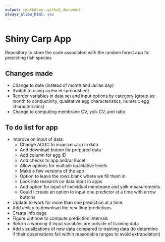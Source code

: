 ```yaml
---
output: rmarkdown::github_document
always_allow_html: yes
---
```


# Shiny Carp App

Repository to store the code associated with the random forest app for predicting fish species

## Changes made

- Change to date (instead of month and Julian day)
- Switch to using an Excel spreadsheet
- Reorder variables in data set and input options by category (group as: month to conductivity, qualitative egg characteristics, numeric egg characteristics)
- Change to computing membrane CV, yolk CV, and ratio

## To do list for app

- Improve on input of data:
  - Change ACGC to invasive carp in data
  - Add download button for prepared data
  - Add column for egg ID
  - Add checks to app and/or Excel
  - Allow options for multiple qualitative levels
  - Make a few versions of the app
  - Option to leave the rows blank where we fill them in
  - Look into research on data input in apps
  - Add option for input of individual membrane and yolk measurements
  - Could I create an option to input one predictor at a time with arrow buttons

- Update to work for more than one prediction at a time 
- Add ability to download the resulting predictions
- Create info page
- Figure out how to compute prediction intervals
- Return a warning if input variables are outside of training data
- Add visualizations of new data compared to training data (to determine if their observations fall within reasonable ranges to avoid extrapolation)